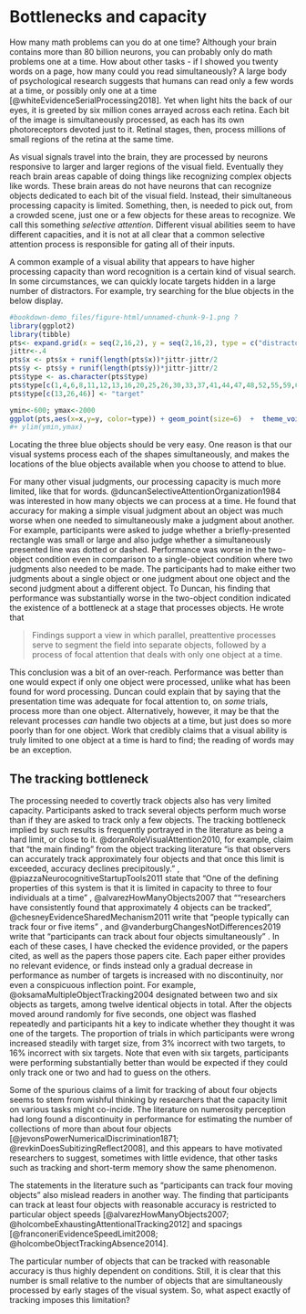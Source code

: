 # Bottlenecks and capacity 

How many math problems can you do at one time? Although your brain contains more than 80 billion neurons, you can probably only do math problems one at a time. How about other tasks - if I showed you twenty words on a page, how many could you read simultaneously? A large body of psychological research suggests that humans can read only a few words at a time, or possibly only one at a time [@whiteEvidenceSerialProcessing2018]. Yet when light hits the back of our eyes, it is greeted by six million cones arrayed across each retina. Each bit of the image is simultaneously processed, as each has its own photoreceptors devoted just to it. Retinal stages, then, process millions of small regions of the retina at the same time.

As visual signals travel into the brain, they are processed by neurons responsive to larger and larger regions of the visual field. Eventually they reach brain areas capable of doing things like recognizing complex objects like words. These brain areas do not have neurons that can recognize objects dedicated to each bit of the visual field. Instead, their simultaneous processing capacity is limited. Something, then, is needed to pick out, from a crowded scene, just one or a few objects for these areas to recognize. We call this something *selective attention*. Different visual abilities seem to have different capacities, and it is not at all clear that a common selective attention process is responsible for gating all of their inputs.

A common example of a visual ability that appears to have higher processing capacity than word recognition is a certain kind of visual search. In some circumstances, we can quickly locate targets hidden in a large number of distractors. For example, try searching for the blue objects in the below display.

```r
#bookdown-demo_files/figure-html/unnamed-chunk-9-1.png ?
library(ggplot2)
library(tibble)
pts<- expand.grid(x = seq(2,16,2), y = seq(2,16,2), type = c("distractor"))
jittr<-.4
pts$x <- pts$x + runif(length(pts$x))*jittr-jittr/2
pts$y <- pts$y + runif(length(pts$y))*jittr-jittr/2
pts$type <- as.character(pts$type)
pts$type[c(1,4,6,8,11,12,13,16,20,25,26,30,33,37,41,44,47,48,52,55,59,60)] <- "distractor2"
pts$type[c(13,26,46)] <- "target"

ymin<-600; ymax<-2000
ggplot(pts,aes(x=x,y=y, color=type)) + geom_point(size=6)  +  theme_void() + theme(legend.position = "none")
#+ ylim(ymin,ymax)
```

Locating the three blue objects should be very easy. One reason is that our visual systems process each of the shapes simultaneously, and makes the locations of the blue objects available when you choose to attend to blue.

For many other visual judgments, our processing capacity is much more limited, like that for words. @duncanSelectiveAttentionOrganization1984 was interested in how many objects we can process at a time. He found that accuracy for making a simple visual judgment about an object was much worse when one needed to simultaneously make a judgment about another. For example, participants were asked to judge whether a briefly-presented rectangle was small or large and also judge whether a simultaneously presented line was dotted or dashed. Performance was  worse in the two-object condition even in comparison to a single-object condition where two judgments also needed to be made. The participants had to make either two judgments about a single object or one judgment about one object and the second judgment about a different object. To Duncan, his finding that performance was substantially worse in the two-object condition indicated the existence of a bottleneck at a stage that processes objects. He wrote that 

> Findings support a view in which parallel, preattentive processes serve to segment the field into separate objects, followed by a process of focal attention that deals with only one object at a time.

This conclusion was a bit of an over-reach. Performance was better than one would expect if only one object were processed, unlike what has been found for word processing. Duncan could explain that by saying that the presentation time was adequate for focal attention to, on *some* trials, process more than one object. Alternatively, however, it may be that the relevant processes *can* handle two objects at a time, but just does so more poorly than for one object. Work that credibly claims that a visual ability is truly limited to one object at a time is hard to find; the reading of words may be an exception.

<!-- One concern with this conclusion was that the results might be explained by a bottleneck on the number of spatial locations that participants needed to process rather than the number of locations. However, subsequent work was more effective at spatially overlapping two objects, which diminished this concern [@blaserTrackingObjectFeaturespace2000]. 
-->

## The tracking bottleneck

The processing needed to covertly track objects also has very limited capacity. Participants asked to track several objects perform much worse than if they are asked to track only a few objects. <!--This suggests a capacity limit for tracking, in contrast to those visual judgments that seem to tap more directly into the massively-parallel processing performed by the early visual system.--> The tracking bottleneck implied by such results is frequently portrayed in the literature as being a hard limit, or close to it. @doranRoleVisualAttention2010, for example, claim that "the main finding" from the object tracking literature "is that observers can accurately track approximately four objects and that once this limit is exceeded, accuracy declines precipitously."  <!--cites Pylyshyn Storm 1989-->, @piazzaNeurocognitiveStartupTools2011 state that "One of the defining properties of this system is that it is limited in capacity to three to four individuals at a time" <!-- which cites Scholl's objects paper which makes the claim of 4 FINSTs but backs it up only with STM etc. type studies -->, @alvarezHowManyObjects2007 that ""researchers have consistently found that approximately 4 objects can be tracked", @chesneyEvidenceSharedMechanism2011 write that "people typically can track four or five items"  <!--cites Pylyshyn 1989-->, and @vanderburgChangesNotDifferences2019 write that "participants can track about four objects simultaneously" <!-- (see Cavanagh & Alvarez, 2005, for a review; Pylyshyn & Storm, 1988)-->. In each of these cases, I have checked the evidence provided, or the papers cited, as well as the papers those papers cite. Each paper either provides no relevant evidence, or finds instead only a gradual decrease in performance as number of targets is increased with no discontinuity, nor even a conspicuous inflection point. For example, @oksamaMultipleObjectTracking2004 designated between two and six objects as targets, among twelve identical objects in total. After the objects moved around randomly for five seconds, one object was flashed repeatedly and participants hit a key to indicate whether they thought it was one of the targets. The proportion of trials in which participants were wrong increased steadily with target size, from 3% incorrect with two targets, to 16% incorrect with six targets. Note that even with six targets, participants were performing substantially better than would be expected if they could only track one or two and had to guess on the others.

Some of the spurious claims of a limit for tracking of about four objects seems to stem from wishful thinking by researchers that the capacity limit on various tasks might co-incide. The literature on numerosity perception had long found a discontinuity in performance for estimating the number of collections of more than about four objects [@jevonsPowerNumericalDiscrimination1871; @revkinDoesSubitizingReflect2008], and this appears to have motivated researchers to suggest, sometimes with little evidence, that other tasks such as tracking and short-term memory show the same phenomenon.

<!-- Franconeri & Alvarez: "researchers have consistently found that approximately 4 objects can be tracked (Intriligator & Cavanagh, 2001; Pylyshyn & Storm, 1988; Yantis, 1992). The similarity of these estimates, combined with the frequency with which 4-item limits arise in other attention tasks, suggests the possibility that there is a “magical number 4” in visual attention (Cowan, 2001; Pylyshyn, 1989)." -->
<!-- Papers I have checked for the 4-object claim: Cowan, 2001 claimed it for MOT, citing Pylyshyn et al. 1994, which does say "experiments showing that observers can simultaneously track some three to five identical target items" but then when he describes the studies he doesn't say they show that, even though in the discussion he says "One is that it is possible to track about four randomly moving objects" -->
<!-- In some cases the problem stems from Scholl Pylyshyn Feldman paper that devised the effective tracking capacity measure assuming 100% accuracy for one object and delivering a single number, often 4, for effective number tracked-->
<!--  Alvarez & Franconeri (2007) in their Introduction claims that Pylyshyn & Storm 1988 and Yantis 1992 and Intriligator & Cavanagh 2001 all said you can only track up to 4 objects, but neither said any such thing, it seems from my reading of those papers, e.g.  Pylyshyn & Storm 1988 only went up to 5 out of 10 and there was gradual decrease in performance all the way through. -->

<!-- https://psyc2016.whatanimalssee.com/bottlenecks.html#a-bottleneck-for-object-judgments -->

The statements in the literature such as "participants can track four moving objects" also mislead readers in another way. The finding that participants can track at least four objects with reasonable accuracy is restricted to particular object speeds [@alvarezHowManyObjects2007; @holcombeExhaustingAttentionalTracking2012] and spacings [@franconeriEvidenceSpeedLimit2008; @holcombeObjectTrackingAbsence2014].

The particular number of objects that can be tracked with reasonable accuracy is thus highly dependent on conditions. Still, it is clear that this number is small relative to the number of objects that are simultaneously processed by early stages of the visual system. So, what aspect exactly of tracking imposes this limitation?
